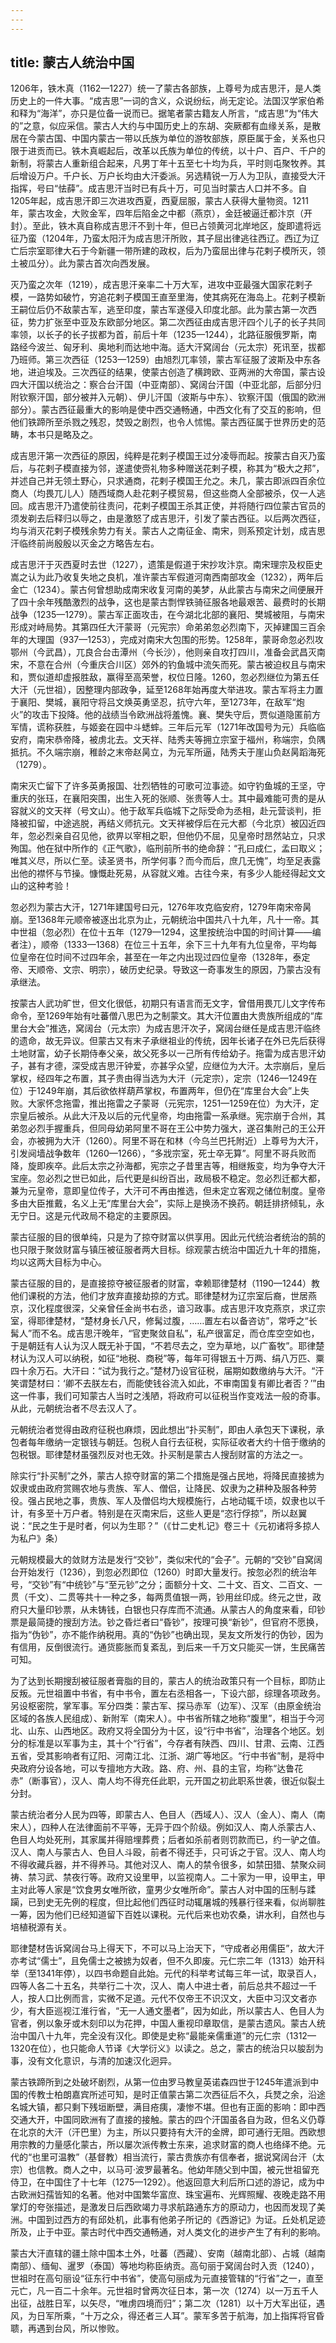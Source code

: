 ```yaml
---
---
---
```

title: 蒙古人统治中国
---




1206年，铁木真（1162—1227）统一了蒙古各部族，上尊号为成吉思汗，是人类历史上的一件大事。“成吉思”一词的含义，众说纷纭，尚无定论。法国汉学家伯希和释为“海洋”，亦只是位备一说而已。据笔者蒙古籍友人所言，“成吉思”为“伟大的”之意，似应采信。蒙古人大约与中国历史上的东胡、突厥都有血缘关系，是散居在今蒙古国、中国内蒙古一带以氏族为单位的游牧部族，原臣属于金，关系也只限于进贡而已。铁木真崛起后，改革以氏族为单位的传统，以十户、百户、千户的新制，将蒙古人重新组合起来，凡男丁年十五至七十均为兵，平时则屯聚牧养。其后增设万户。千户长、万户长均由大汗委派。另选精锐一万人为卫队，直接受大汗指挥，号曰“怯薛”。成吉思汗当时已有兵十万，可见当时蒙古人口并不多。自1205年起，成吉思汗即三次进攻西夏，西夏屈服，蒙古人获得大量物资。1211年，蒙古攻金，大败金军，四年后陷金之中都（燕京），金廷被逼迁都汴京（开封）。至此，铁木真自称成吉思汗不到十年，但已占领黄河北岸地区，旋即遣将远征乃蛮（1204年，乃蛮太阳汗为成吉思汗所败，其子屈出律逃往西辽。西辽为辽亡后宗室耶律大石于今新疆一带所建的政权，后为乃蛮屈出律与花剌子模所灭，领土被瓜分）。此为蒙古首次向西发展。

灭乃蛮之次年（1219），成吉思汗亲率二十万大军，进攻中亚最强大国家花剌子模，一路势如破竹，穷追花剌子模国王直至里海，使其病死在海岛上。花剌子模新王嗣位后仍不敌蒙古军，逃至印度，蒙古军遂侵入印度北部。此为蒙古第一次西征，势力扩张至中亚及东欧部分地区。第二次西征由成吉思汗四个儿子的长子共同率领，以长子的长子拔都为首，前后十年（1235—1244），北路征服俄罗斯，南路经今波兰、匈牙利、奥地利而达地中海。适大汗窝阔台（元太宗）死讯至，拔都乃班师。第三次西征（1253—1259）由旭烈兀率领，蒙古军征服了波斯及中东各地，进迫埃及。三次西征的结果，使蒙古创造了横跨欧、亚两洲的大帝国，蒙古设四大汗国以统治之：察合台汗国（中亚南部）、窝阔台汗国（中亚北部，后部分归附钦察汗国，部分被并入元朝）、伊儿汗国（波斯与中东）、钦察汗国（俄国的欧洲部分）。蒙古西征最重大的影响是使中西交通畅通，中西文化有了交互的影响，但他们铁蹄所至杀戮之残忍，焚毁之剧烈，也令人怵惕。蒙古西征属于世界历史的范畴，本书只是略及之。

成吉思汗第一次西征的原因，纯粹是花剌子模国王过分凌辱而起。按蒙古自灭乃蛮后，与花剌子模直接为邻，遂遣使赍礼物多种赠送花剌子模，称其为“极大之邦”，并述自己并无领土野心，只求通商，花剌子模国王允之。未几，蒙古即派四百余位商人（均畏兀儿人）随西域商人赴花剌子模贸易，但这些商人全部被杀，仅一人逃回。成吉思汗乃遣使前往责问，花剌子模国王杀其正使，并将随行四位蒙古官员的须发剃去后释归以辱之，由是激怒了成吉思汗，引发了蒙古西征。以后两次西征，均与消灭花剌子模残余势力有关。蒙古人之南征金、南宋，则系预定计划，成吉思汗临终前尚殷殷以灭金之方略告左右。

成吉思汗于灭西夏时去世（1227），遗策是假道于宋抄攻汴京。南宋理宗及权臣史嵩之认为此乃收复失地之良机，准许蒙古军假道河南西南部攻金（1232），两年后金亡（1234）。蒙古何曾想助成南宋收复河南的美梦，从此蒙古与南宋之间便展开了四十余年残酷激烈的战争，这也是蒙古剽悍铁骑征服各地最艰苦、最费时的长期战争（1235—1279）。蒙古军正面攻击，在今湖北北部的襄阳、樊城被阻，与南宋形成对峙局势。其第四任大汗蒙哥（元宪宗）命弟弟忽必烈南下，灭掉建国三百余年的大理国（937—1253），完成对南宋大包围的形势。1258年，蒙哥命忽必烈攻鄂州（今武昌），兀良合台击潭州（今长沙），他则亲自攻打四川，准备会武昌灭南宋，不意在合州（今重庆合川区）郊外的钓鱼城中流矢而死。蒙古被迫权且与南宋和，贾似道却虚报胜敌，赢得至高荣誉，权位日隆。1260，忽必烈继位为第五任大汗（元世祖），因整理内部政争，延至1268年始再度大举进攻。蒙古军将主力置于襄阳、樊城，襄阳守将吕文焕英勇坚忍，抗守六年，至1273年，在敌军“炮火”的攻击下投降。他的战绩当令欧洲战将羞愧。襄、樊失守后，贾似道隐匿前方军情，谎称获胜，与姬妾在园中斗蟋蟀。三年后元军（1271年改国号为元）兵临临安府，南宋恭帝降，被虏北去。文天祥、陆秀夫等拥立宗室于福州，称端宗，负隅抵抗。不久端宗崩，稚龄之末帝赵昺立，为元军所逼，陆秀夫于崖山负赵昺蹈海死（1279）。

南宋灭亡留下了许多英勇报国、壮烈牺牲的可歌可泣事迹。如守钓鱼城的王坚，守重庆的张珏，在襄阳突围，出生入死的张顺、张贵等人士。其中最难能可贵的是从容就义的文天祥（号文山）。他于敌军兵临城下之际受命为丞相，赴元营谈判，拒降被扣留，中途逃脱，再结义师抗元。文天祥被俘后在元大都（今北京）被囚近四年，忽必烈亲自召见他，欲畀以宰相之职，但他仍不屈，见皇帝时昂然站立，只求殉国。他在狱中所作的《正气歌》，临刑前所书的绝命辞：“孔曰成仁，孟曰取义；唯其义尽，所以仁至。读圣贤书，所学何事？而今而后，庶几无愧”，均至足表露出他的襟怀与节操。慷慨赴死易，从容就义难。古往今来，有多少人能经得起文文山的这种考验！

忽必烈为蒙古大汗，1271年建国号曰元，1276年攻克临安府，1279年南宋帝昺崩。至1368年元顺帝被逐出北京为止，元朝统治中国共八十九年，凡十一帝。其中世祖（忽必烈）在位十五年（1279—1294，这里按统治中国的时间计算——编者注），顺帝（1333—1368）在位三十五年，余下三十九年有九位皇帝，平均每位皇帝在位时间不过四年余，甚至在一年之内出现过四位皇帝（1328年，泰定帝、天顺帝、文宗、明宗），破历史纪录。导致这一奇事发生的原因，乃蒙古没有承继法。

按蒙古人武功旷世，但文化很低，初期只有语言而无文字，曾借用畏兀儿文字传布命令，至1269年始有吐蕃僧八思巴为之制蒙文。其大汗位置由大贵族所组成的“库里台大会”推选，窝阔台（元太宗）为成吉思汗次子，窝阔台继任是成吉思汗临终的遗命，故无异议。但蒙古又有末子承继祖业的传统，因年长诸子在外已先后获得土地财富，幼子长期侍奉父亲，故父死多以一己所有传给幼子。拖雷为成吉思汗幼子，甚有才德，深受成吉思汗钟爱，亦甚孚众望，应继位为大汗。太宗崩后，皇后掌权，经四年之布置，其子贵由得当选为大汗（元定宗），定宗（1246—1249在位）于1249年崩，其后欲依样葫芦掌权，布置两年，但仍在“库里台大会”上失败。大家怀念拖雷，推出拖雷之子蒙哥（元宪宗，1251—1259在位）为大汗，定宗皇后被杀。从此大汗及以后的元代皇帝，均由拖雷一系承继。宪宗崩于合州，其弟忽必烈手握重兵，但同母幼弟阿里不哥在王公中势力强大，遂召集附己的王公开会，亦被拥为大汗（1260）。阿里不哥在和林（今乌兰巴托附近）上尊号为大汗，引发阋墙战争数年（1260—1266），“多戕宗室，死士卒无算”。阿里不哥兵败而降，旋即疾卒。此后太宗之孙海都，宪宗之子昔里吉等，相继叛变，均为争夺大汗宝座。忽必烈之世已如此，后代更是纠纷百出，政局极不稳定。忽必烈迁都大都，兼为元皇帝，意即皇位传子，大汗可不再由推选，但未定立客观之储位制度。皇帝多由大臣推戴，名义上无“库里台大会”，实际上是换汤不换药。朝廷排挤倾轧，永无宁日。这是元代政局不稳定的主要原因。

蒙古征服的目的很单纯，只是为了掠夺财富以供享用。因此元代统治者统治的鹄的也只限于聚敛财富与镇压被征服者两大目标。综观蒙古统治中国近九十年的措施，均以这两大目标为中心。

蒙古征服的目的，是直接掠夺被征服者的财富，幸赖耶律楚材（1190—1244）教他们课税的方法，他们才放弃直接劫掠的方式。耶律楚材为辽宗室后裔，世居燕京，汉化程度很深，父亲曾任金尚书右丞，谙习政事。成吉思汗攻克燕京，求辽宗室，得耶律楚材，“楚材身长八尺，修髯过腹，……置左右以备咨访”，常呼之“长髯人”而不名。成吉思汗晚年，“官吏聚敛自私”，私产很富足，而仓库空空如也，于是朝廷有人认为汉人既无补于国，“不若尽去之，空为草地，以广畜牧”。耶律楚材认为汉人可以纳税，如征“地税、商税”等，每年可得银五十万两、绢八万匹、粟四十余万石。大汗曰：“试为我行之。”楚材乃设官征税，届期如数缴纳与大汗。“汗笑谓楚材曰：‘卿不去朕左右，而能使钱谷流入如此，不审南国复有卿比者否？’”由这一件事，我们可知蒙古人当时之浅陋，将政府可以征税当作变戏法一般的奇事。从此，元朝统治者不尽去汉人了。

元朝统治者觉得由政府征税也麻烦，因此想出“扑买制”，即由人承包天下课税，承包者每年缴纳一定银钱与朝廷。包税人自行去征税，实际征收者大约十倍于缴纳的包税银。耶律楚材虽强烈反对也无效。扑买制是蒙古人搜刮财富的方法之一。

除实行“扑买制”之外，蒙古人掠夺财富的第二个措施是强占民地，将降民直接掳为奴隶或由政府赏赐农地与贵族、军人、僧侣，让降民、奴隶为之耕种及服各种劳役。强占民地之事，贵族、军人及僧侣均大规模施行，占地动辄千顷，奴隶也以千计，有多至十万户者。特别是在灭南宋后，这些人更是“恣行俘掠”，所以赵翼说：“民之生于是时者，何以为生耶？”（《廿二史札记》卷三十《元初诸将多掠人为私户》条）

元朝规模最大的敛财方法是发行“交钞”，类似宋代的“会子”。元朝的“交钞”自窝阔台开始发行（1236），到忽必烈即位（1260）时即大量发行。按忽必烈的统治年号，“交钞”有“中统钞”与“至元钞”之分；面额分十文、二十文、百文、二百文、一贯（千文）、二贯等共十一种之多，每两贯值银一两，钞用丝印成。终元之世，政府只大量印钞票，从未铸钱，白银也只存库而不流通。从蒙古人的角度来看，印钞票是最简捷的搜刮方法。钞之昏烂者曰“昏钞”，按理可换“新钞”，但官府不愿换，指为“伪钞”，亦不能作纳税用。真的“伪钞”也确出现，吴友文所发行的伪钞，因为有信用，反倒很流行。通货膨胀而复紊乱，到后来一千万文只能买一饼，生民痛苦可知。

为了达到长期搜刮被征服者膏脂的目的，蒙古人的统治政策只有一个目标，即防止反叛。元世祖置中书省，有中书令，置左右丞相各一，下设六部，综理各项政务。另设枢密院，掌军事。军分四类：蒙古军、探马赤军（边军）、汉军（由原金统治区域的各族人民组成）、新附军（南宋人）。中书省所辖之地称“腹里”，相当于今河北、山东、山西地区。政府又将全国分为十区，设“行中书省”，治理各个地区。划分的标准是以军事为主，其十个“行省”，今存者有陕西、四川、甘肃、云南、江西五省，受其影响者有辽阳、河南江北、江浙、湖广等地区。“行中书省”制，是将中央政府分设各地，可以专擅地方大政。路、府、州、县的主官，均称“达鲁花赤”（断事官），汉人、南人均不得充任此职，元开国之初此职系世袭，很近似裂土分封。

蒙古统治者分人民为四等，即蒙古人、色目人（西域人）、汉人（金人）、南人（南宋人），四种人在法律面前不平等，无异于四个阶级。例如汉人、南人杀蒙古人、色目人均处死刑，其家属并得赔埋葬费；后者如杀前者则罚款而已，约一驴之值。汉人、南人与蒙古人、色目人斗殴，前者不得还手，只可诉之于官。汉人、南人均不得收藏兵器，并不得养马。其他对汉人、南人的禁令很多，如禁田猎、禁聚众祠祷、禁习武、禁夜行等。政府又设里甲，以监视南人。二十家为一甲，设甲主，甲主对此等人家是“饮食男女唯所欲，童男少女唯所命”。蒙古人对中国的压制与蹂躏，已到史无先例的程度，但比起他们西征时动辄屠城的残暴行径来看，似尚聊胜一筹，因为他们已经知道留下百姓以课税。元代后来也劝农桑，讲水利，自然也与培植税源有关。

耶律楚材告诉窝阔台马上得天下，不可以马上治天下，“守成者必用儒臣”，故大汗亦考试“儒士”，且免儒士之被掳为奴者，但不久即废。元仁宗二年（1313）始开科举（至1341年停），以四书命题自此始。元代的科举考试每三年一试，取录百人，四等人各二十五名，共举行二十次，汉人、南人中进士者，前后总共不超过一千人，按人口比例而言，实微不足道。元代不仅帝王不识汉文，大臣中习汉文者亦少，有大臣巡视江淮行省，“无一人通文墨者”，因为如此，所以蒙古人、色目人为官者，例以象牙或木刻印以为花押，中国人重视印章取信，是蒙古遗风。蒙古人统治中国八十九年，完全没有汉化。即使是史称“最能亲儒重道”的元仁宗（1312—1320在位），也只能命人节译《大学衍义》以读之。总之，蒙古的统治只以朘刮为事，没有文化意识，与清的加速汉化迥异。

蒙古铁蹄所到之处破坏剧烈，从第一位由罗马教皇英诺森四世于1245年遣派到中国的传教士柏朗嘉宾所述可知，是时正值蒙古第二次西征后不久，兵燹之余，沿途名城大镇，都只剩下残垣断壁，满目疮痍，凄惨不堪。但也有正面的影响：即中西交通大开，中国同欧洲有了直接的接触。蒙古的四个汗国虽各自为政，但名义仍尊在北京的大汗（汗巴里）为主，所以只要持有大汗的金牌，即可通行无阻。西欧想用宗教的力量感化蒙古，所以屡次派传教士东来，追求财富的商人也络绎不绝。元代的“也里可温教”（基督教）相当流行，蒙古贵族亦有信奉者，据说窝阔台汗（太宗）也信教。商人之中，以马可·波罗最著名。他幼年随父到中国，被元世祖留充侍卫，在中国住了十七年（1275—1292）。他返回意大利后所口述的游记，成为中古欧洲妇孺皆知的名著。他对中国繁华富庶、珠宝遍布、光辉照耀、夜晚走路不用掌灯的夸张描述，是激发日后西欧竭力寻求航路通东方的原动力，也因而发现了美洲。中国到过西方的有邱处机，此事有他弟子所记的《西游记》为证。丘处机足迹所及，止于中亚。蒙古时代中西交通畅通，对人类文化的进步产生了有利的影响。

蒙古大汗直辖的疆土除中国本土外，吐蕃（西藏）、安南（越南北部）、占城（越南南部）、缅甸、暹罗（泰国）等地均称臣纳贡。高句丽于窝阔台时入贡（1240），世祖时在高句丽设“征东行中书省”，使高句丽成为元直接管辖的“行省”之一，直至元亡，凡一百二十余年。元世祖时曾两次征日本，第一次（1274）以一万五千人出征，战胜日军，以矢尽，“唯虏四境而归”；第二次（1281）以十万大军出征，遇风，为日军所乘，“十万之众，得还者三人耳”。蒙军多苦于航海，加上指挥将官昏聩，再遇到台风，所以惨败。